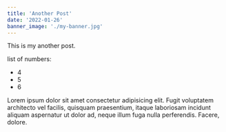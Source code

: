 ```yaml
---
title: 'Another Post'
date: '2022-01-26'
banner_image: './my-banner.jpg'
---
```


This is my another post.

list of numbers: 

* 4
* 5
* 6

Lorem ipsum dolor sit amet consectetur adipisicing elit. 
Fugit voluptatem architecto vel facilis, quisquam praesentium, itaque laboriosam incidunt aliquam aspernatur ut dolor ad, neque illum fuga nulla perferendis. Facere, dolore.